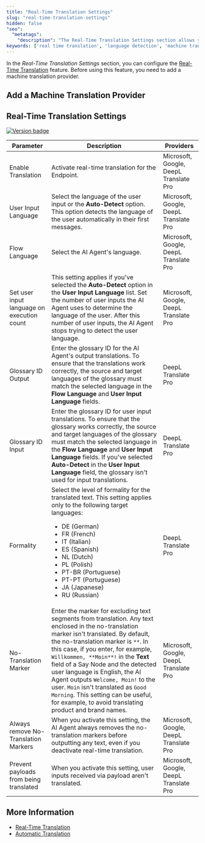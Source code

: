```yaml
---
title: "Real-Time Translation Settings" 
slug: "real-time-translation-settings" 
hidden: false
"seo":
  "metatags":
    "description": "The Real-Time Translation Settings section allows you to configure the Real-Time Translation feature, which enables real-time translation of user input and AI Agent output."
keywords: ['real time translation', 'language detection', 'machine translation providers', 'translation settings']
---
```



In the _Real-Time Translation Settings_ section, you can configure the [Real-Time Translation](/ai/platform-features/translation-and-localization/real-time-translation) feature. Before using this feature, you need to add a machine translation provider.

## Add a Machine Translation Provider

<AddMachineTranslationProvider />

## Real-Time Translation Settings

<a href="/release-notes/4.63"><img noZoom alt="Version badge" src="https://img.shields.io/badge/Updated in-v4.63-blue.svg" /></a>

| Parameter                                  | Description                                                                                                                                                                                                                                                                                                                                                                                                                                                                                                         | Providers                              |
|--------------------------------------------|---------------------------------------------------------------------------------------------------------------------------------------------------------------------------------------------------------------------------------------------------------------------------------------------------------------------------------------------------------------------------------------------------------------------------------------------------------------------------------------------------------------------|----------------------------------------|
| Enable Translation                         | Activate real-time translation for the Endpoint.                                                                                                                                                                                                                                                                                                                                                                                                                                                                    | Microsoft, Google, DeepL Translate Pro |
| User Input Language                        | Select the language of the user input or the **Auto-Detect** option. This option detects the language of the user automatically in their first messages.                                                                                                                                                                                                                                                                                                                                                            | Microsoft, Google, DeepL Translate Pro |
| Flow Language                              | Select the AI Agent's language.                                                                                                                                                                                                                                                                                                                                                                                                                                                                                     | Microsoft, Google, DeepL Translate Pro |
| Set user input language on execution count | This setting applies if you've selected the **Auto-Detect** option in the **User Input Language** list. Set the number of user inputs the AI Agent uses to determine the language of the user. After this number of user inputs, the AI Agent stops trying to detect the user language.                                                                                                                                                                                                                             | Microsoft, Google, DeepL Translate Pro |
| Glossary ID Output                         | Enter the glossary ID for the AI Agent's output translations. To ensure that the translations work correctly, the source and target languages of the glossary must match the selected language in the **Flow Language** and **User Input Language** fields.                                                                                                                                                                                                                                                         | DeepL Translate Pro                    |
| Glossary ID Input                          | Enter the glossary ID for user input translations. To ensure that the glossary works correctly, the source and target languages of the glossary must match the selected language in the **Flow Language** and **User Input Language** fields. If you've selected **Auto-Detect** in the **User Input Language** field, the glossary isn't used for input translations.                                                                                                                                              | DeepL Translate Pro                    |
| Formality                                  | Select the level of formality for the translated text. This setting applies only to the following target languages: <ul><li>DE (German)</li><li>FR (French)</li><li>IT (Italian)</li><li>ES (Spanish)</li><li>NL (Dutch)</li><li>PL (Polish)</li><li>PT-BR (Portuguese)</li><li>PT-PT (Portuguese)</li><li>JA (Japanese)</li><li>RU (Russian)</li></ul>                                                                                                                                                             | DeepL Translate Pro                    |
| No-Translation Marker                      | Enter the marker for excluding text segments from translation. Any text enclosed in the no-translation marker isn't translated. By default, the no-translation marker is `**`. In this case, if you enter, for example, `Willkommen, **Moin**!` in the **Text** field of a Say Node and the detected user language is English, the AI Agent outputs `Welcome, Moin!` to the user. `Moin` isn't translated as `Good Morning`. This setting can be useful, for example, to avoid translating product and brand names. | Microsoft, Google, DeepL Translate Pro |
| Always remove No-Translation Markers       | When you activate this setting, the AI Agent always removes the no-translation markers before outputting any text, even if you deactivate real-time translation.                                                                                                                                                                                                                                                                                                                                                    | Microsoft, Google, DeepL Translate Pro |
| Prevent payloads from being translated     | When you activate this setting, user inputs received via payload aren't translated.                                                                                                                                                                                                                                                                                                                                                                                                                                 | Microsoft, Google, DeepL Translate Pro |

## More Information

- [Real-Time Translation](/ai/platform-features/translation-and-localization/real-time-translation)
- [Automatic Translation](/ai/platform-features/translation-and-localization/auto-translation)